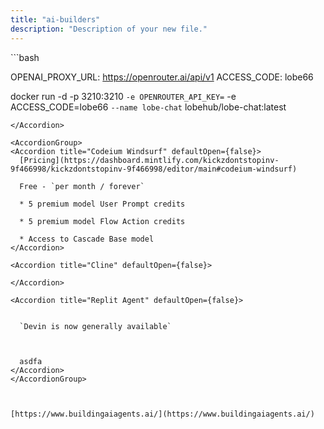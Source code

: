 ```yaml
---
title: "ai-builders"
description: "Description of your new file."
---
```


<Accordion title="lobehub" defaultOpen={false}>
  ```bash
   
  OPENAI_PROXY_URL: https://openrouter.ai/api/v1
  ACCESS_CODE: lobe66

  docker run -d -p 3210:3210 `
    -e OPENROUTER_API_KEY= `
    -e ACCESS_CODE=lobe66 `
    --name lobe-chat `
    lobehub/lobe-chat:latest
  ```
</Accordion>

<AccordionGroup>
  <Accordion title="Codeium Windsurf" defaultOpen={false}>
    [Pricing](https://dashboard.mintlify.com/kickzdontstopinv-9f466998/kickzdontstopinv-9f466998/editor/main#codeium-windsurf)

    Free - `per month / forever`

    * 5 premium model User Prompt credits

    * 5 premium model Flow Action credits

    * Access to Cascade Base model
  </Accordion>

  <Accordion title="Cline" defaultOpen={false}>

  </Accordion>

  <Accordion title="Replit Agent" defaultOpen={false}>


    `Devin is now generally available`



    asdfa
  </Accordion>
</AccordionGroup>



[https://www.buildingaiagents.ai/](https://www.buildingaiagents.ai/)